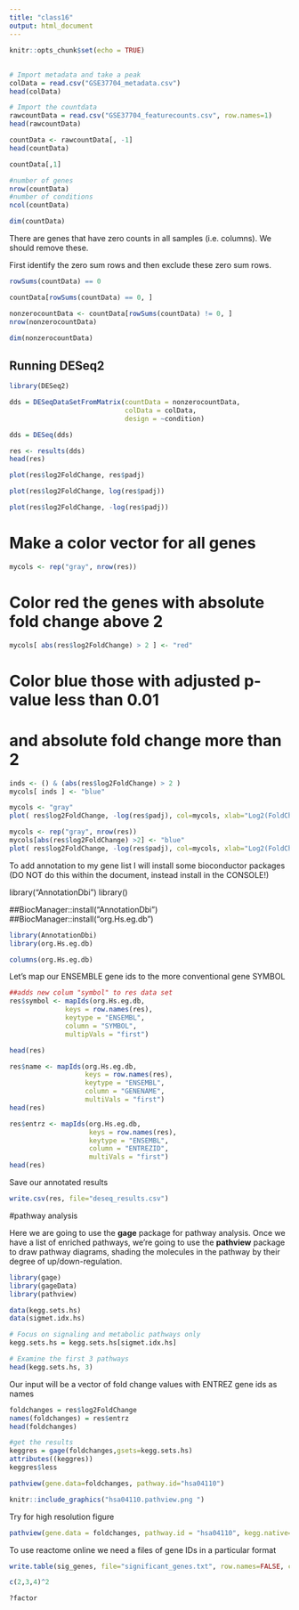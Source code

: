 ```yaml
---
title: "class16"
output: html_document
---
```


```r
knitr::opts_chunk$set(echo = TRUE)
```

##

```r
# Import metadata and take a peak
colData = read.csv("GSE37704_metadata.csv")
head(colData)
```

```r
# Import the countdata
rawcountData = read.csv("GSE37704_featurecounts.csv", row.names=1)
head(rawcountData)

countData <- rawcountData[, -1]
head(countData)

```

```r
countData[,1]

```

```r
#number of genes
nrow(countData)
#number of conditions 
ncol(countData)
```

```r
dim(countData)
```


There are genes that have zero counts in all samples (i.e. columns). We should remove these.

First identify the zero sum rows and then exclude these zero sum rows. 


```r
rowSums(countData) == 0
```

```r
countData[rowSums(countData) == 0, ]

```


```r
nonzerocountData <- countData[rowSums(countData) != 0, ]
nrow(nonzerocountData)

dim(nonzerocountData)
```

## Running DESeq2

```r
library(DESeq2)

```

```r
dds = DESeqDataSetFromMatrix(countData = nonzerocountData,
                             colData = colData,
                             design = ~condition)

dds = DESeq(dds)

```


```r
res <- results(dds)
head(res)

```


```r
plot(res$log2FoldChange, res$padj)
```

```r
plot(res$log2FoldChange, log(res$padj))
```

```r
plot(res$log2FoldChange, -log(res$padj))
```


# Make a color vector for all genes

```r
mycols <- rep("gray", nrow(res))
```

# Color red the genes with absolute fold change above 2
```r
mycols[ abs(res$log2FoldChange) > 2 ] <- "red"
```

# Color blue those with adjusted p-value less than 0.01
#  and absolute fold change more than 2

```r
inds <- () & (abs(res$log2FoldChange) > 2 )
mycols[ inds ] <- "blue"
```


```r
mycols <- "gray"
plot( res$log2FoldChange, -log(res$padj), col=mycols, xlab="Log2(FoldChange)", ylab="-Log(P-value)" )
```

```r
mycols <- rep("gray", nrow(res))
mycols[abs(res$log2FoldChange) >2] <- "blue"
plot( res$log2FoldChange, -log(res$padj), col=mycols, xlab="Log2(FoldChange)", ylab="-Log(P-value)" )
```


To add annotation to my gene list I will install some bioconductor packages
(DO NOT do this within the document, instead install in the CONSOLE!)

library("AnnotationDbi")
library()


##BiocManager::install("AnnotationDbi")
##BiocManager::install("org.Hs.eg.db")

```r
library(AnnotationDbi)
library(org.Hs.eg.db)

columns(org.Hs.eg.db)
```


Let's map our ENSEMBLE gene ids to the more conventional gene SYMBOL 

```r
##adds new colum "symbol" to res data set 
res$symbol <- mapIds(org.Hs.eg.db,
              keys = row.names(res),
              keytype = "ENSEMBL",
              column = "SYMBOL",
              multipVals = "first")

head(res)

```


```r
res$name <- mapIds(org.Hs.eg.db,
                   keys = row.names(res),
                   keytype = "ENSEMBL",
                   column = "GENENAME",
                   multiVals = "first")
head(res)
```

```r
res$entrz <- mapIds(org.Hs.eg.db, 
                    keys = row.names(res),
                    keytype = "ENSEMBL",
                    column = "ENTREZID",
                    multiVals = "first")
head(res)
```

Save our annotated results
```r
write.csv(res, file="deseq_results.csv")
```


#pathway analysis 

Here we are going to use the **gage** package for pathway analysis. Once we have a list of enriched pathways, we're going to use the **pathview** package to draw pathway diagrams, shading the molecules in the pathway by their degree of up/down-regulation.

```r
library(gage)
library(gageData)
library(pathview)
```

```r
data(kegg.sets.hs)
data(sigmet.idx.hs)

# Focus on signaling and metabolic pathways only
kegg.sets.hs = kegg.sets.hs[sigmet.idx.hs]

# Examine the first 3 pathways
head(kegg.sets.hs, 3)
```


Our input will be a vector of fold change values with ENTREZ gene ids as names
```r
foldchanges = res$log2FoldChange
names(foldchanges) = res$entrz
head(foldchanges)
```

```r
#get the results
keggres = gage(foldchanges,gsets=kegg.sets.hs)
attributes((keggres))
keggres$less
```


```r
pathview(gene.data=foldchanges, pathway.id="hsa04110")
```



```r
knitr::include_graphics("hsa04110.pathview.png ")
```


Try for high resolution figure

```r
pathview(gene.data = foldchanges, pathway.id = "hsa04110", kegg.native=FALSE)
```

To use reactome online we need a files of gene IDs in a particular format 


```r
write.table(sig_genes, file="significant_genes.txt", row.names=FALSE, col.names=FALSE, quote=FALSE)
```


```r
c(2,3,4)^2
```

```r
?factor

```

